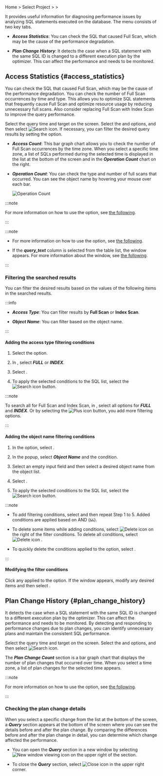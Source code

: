 Home &gt; Select Project &gt; <Cmdname sid="side_analysis" className="uitext" /> &gt; <Cmdname sid="side_dbSqlAnalysis" className="uitext" />

It provides useful information for diagnosing performance issues by analyzing SQL statements executed on the database. The <Cmdname sid="side_dbSqlAnalysis" className="uitext" /> menu consists of two key tabs. 

- ***Access Statistics***: You can check the SQL that caused Full Scan, which may be the cause of the performance degradation.

- ***Plan Change History***: It detects the case when a SQL statement with the same SQL ID is changed to a different execution plan by the optimizer. This can affect the performance and needs to be monitored.

## Access Statistics {#access_statistics}

You can check the SQL that caused Full Scan, which may be the cause of the performance degradation. You can check the number of Full Scan occurrences by time and type. This allows you to optimize SQL statements that frequently cause Full Scan and optimize resource usage by reducing unnecessary full scans. Also consider replacing Full Scan with Index Scan to improve the query performance.

<ImgLang img="db-analysis-sql-access-statistics.png" desc="AccessStatistics" />

Select the query time and target on the screen. Select the <Cmdname sid="time" className="uitext" /> and <Cmdname sid="instance" className="uitext" /> options, and then select ![Search icon](/img/ico-btn-search.png). If necessary, you can filter the desired query results by setting the <Cmdname sid="filter" className="uitext" /> option.

- ***Access Count***: This bar graph chart allows you to check the number of Full Scan occurrences by the time zone. When you select a specific time zone, a list of SQLs performed during the selected time is displayed in the list at the bottom of the screen and in the ***Operation Count*** chart on the right.

- ***Operation Count***: You can check the type and number of full scans that occurred. You can see the object name by hovering your mouse over each bar.

  ![Operation Count](/img/db-analysis-sql-access-statistics-op-count.png)


<InDoc product="oracle">

:::note

For more information on how to use the <Cmdname sid="time" className="uitext" /> option, see [the following](usage-ui#timeselector).

:::

<QueryDetails level={3} />

</InDoc>

<InDoc product="oracle-pro">

:::note

- For more information on how to use the <Cmdname sid="time" className="uitext" /> option, see [the following](usage-ui#timeselector).

- If the ***query_text*** column is selected from the table list, the <Cmdname sid="TTL06224" className="uitext" /> window appears. For more information about the <Cmdname sid="TTL06224" className="uitext" /> window, see [the following](usage-ui#query-details).

:::

</InDoc>

### Filtering the searched results

You can filter the desired results based on the values ​​of the following items in the searched results.

:::info

- ***Access Type***: You can filter results by **Full Scan** or **Index Scan**.

- ***Object Name***: You can filter based on the object name.

:::

#### Adding the access type filtering conditions

1. Select the <Cmdname sid="filter" className="uitext" /> option.

   <ImgLang img="db-analysis-sql-access-statistics-filter.png" desc="Filter" />

2. In <Cmdname sid="TTL06737" className="uitext" />, select ***FULL*** or ***INDEX***.

3. Select <Cmdname sid="apply" className="uitext" />.

4. To apply the selected conditions to the SQL list, select the ![Search icon](/img/ico-btn-search.png) button.

:::note

To search all for Full Scan and Index Scan, in <Cmdname sid="TTL06737" className="uitext" />, select all options for ***FULL*** and ***INDEX***. Or by selecting the ![Plus icon](/img/ic-s-plus.svg) button, you add more filtering options.

:::

#### Adding the object name filtering conditions

<ImgLang img="db-analysis-sql-access-object-filter-add.png" desc="Filter" />

1. In the <Cmdname sid="filter" className="uitext" /> option, select <LinkImage img="ico-add.svg" className="ico" />.

2. In the <Cmdname sid="TTL06617" className="uitext" /> popup, select ***Object Name*** and the <Cmdname sid="equal" className="uitext" /> condition.

3. Select an empty input field and then select a desired object name from the object list.

4. Select <Cmdname sid="apply" className="uitext" />.

5. To apply the selected conditions to the SQL list, select the ![Search icon](/img/ico-btn-search.png) button.

:::note

- To add filtering conditions, select <Cmdname sid="bsm_button_add" className="uitext" /> and then repeat Step 1 to 5. Added conditions are applied based on AND (`&&`).

- To delete some items while adding conditions, select ![Delete icon](/img/ico-trash.svg) on the right of the filter conditions. To delete all conditions, select ![Delete icon](/img/ico-trash.svg) <Cmdname sid="BTN06616" className="uitext" />.

- To quickly delete the conditions applied to the <Cmdname sid="filter" className="uitext" /> option, select <LinkImage img="ico-close.svg" className="ico" />.

:::

#### Modifying the filter conditions

<ImgLang img="db-analysis-sql-access-object-filter-edit.png" desc="Edit filter" />

Click any applied to the <Cmdname sid="filter" className="uitext" /> option. If the <Cmdname sid="TTL06737" className="uitext" /> window appears, modify any desired items and then select <Cmdname sid="apply" className="uitext" />.

## Plan Change History {#plan_change_history}

It detects the case when a SQL statement with the same SQL ID is changed to a different execution plan by the optimizer. This can affect the performance and needs to be monitored. By detecting and responding to performance changes due to plan changes, you can identify unnecessary plans and maintain the consistent SQL performance.

<ImgLang img="db-analysis-sql-plan-change-history.png" desc="Plan Change History" />

Select the query time and target on the screen. Select the <Cmdname sid="time" className="uitext" /> and <Cmdname sid="instance" className="uitext" /> options, and then select ![Search icon](/img/ico-btn-search.png).

The ***Plan Change Count*** section is a bar graph chart that displays the number of plan changes that occurred over time. When you select a time zone, a list of plan changes for the selected time appears.

:::note

For more information on how to use the <Cmdname sid="time" className="uitext" /> option, see [the following](usage-ui#timeselector).

:::

### Checking the plan change details

When you select a specific change from the list at the bottom of the screen, a ***Query*** section appears at the bottom of the screen where you can see the details before and after the plan change. By comparing the differences before and after the plan change in detail, you can determine which change affected the performance.

<ImgLang img="db-analysis-sql-plan-change-history-diff.png" desc="Plan Change History" />

- You can open the ***Query*** section in a new window by selecting ![New window viewing icon](/img/ic-popup.svg) on the upper right of the section.

- To close the ***Query*** section, select ![Close icon](/img/ico-close.svg) in the upper right corner.
